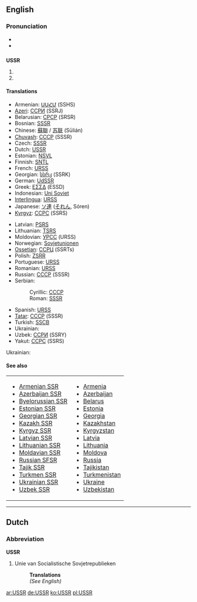 {{wikipedia}}
==English==

===Pronunciation===
* {{IPA|/ˌjuɛsɛs'ɑ(r)/}}
* {{SAMPA|yu-es-es-ar}}

==={{initialism}}===
'''USSR'''

# {{abbreviation of|Union of Soviet Socialist Republics}}
# {{abbreviation of|Ukrainian Soviet Socialist Republic}}

====Translations====
{{trans-top|Union of Soviet Socialist Republics}}
* Armenian: [[ՍՍՀՄ]] (SSHS)
* [[Azeri]]: [[ССРИ]] (SSRJ)
* Belarusian: [[СРСР]] (SRSR)
* Bosnian: [[SSSR#Bosnian|SSSR]] {{m}}
* Chinese: [[蘇聯]] / [[苏联]] (Sūlián)
* [[Chuvash]]: [[СССР]] (SSSR)
* Czech: [[SSSR]]
* Dutch: [[#Dutch|USSR]]
* Estonian: [[NSVL]]
* Finnish: [[SNTL]]
* French: [[URSS]] {{f}}
* Georgian: [[სსრკ]] (SSRK)
* German: [[UdSSR]]
* Greek: [[ΕΣΣΔ]] (ESSD) {{f}}
* Indonesian: [[Uni Soviet]]
* [[Interlingua]]: [[URSS]]
* Japanese: [[ソ連]] ([[それん]], Sóren)
* [[Kyrgyz]]: [[ССРС]] (SSRS)
{{trans-mid}}
* Latvian: [[PSRS]]
* Lithuanian: [[TSRS]]
* Moldovian: [[УРСС]] (URSS)
* Norwegian: [[Sovjetunionen]]
* [[Ossetian]]: [[ССРЦ]] (SSRTs)
* Polish: [[ZSRR]]
* Portuguese: [[URSS]] {{f}}
* Romanian: [[URSS]]
* Russian: [[СССР]] (SSSR) {{m}}
* Serbian:
*: Cyrillic: [[СССР#Serbian|СССР]] {{m}}
*: Roman: [[SSSR#Serbian|SSSR]] {{m}}
* Spanish: [[URSS]] {{f}}
* [[Tatar]]: [[СССР]] (SSSR)
* Turkish: [[SSCB]]
* Ukrainian: {{t-|uk|СРСР|tr=SRSR|sc=Cyrl}}
* Uzbek: [[ССPИ]] (SSRY)
* Yakut: [[ССРС]] (SSRS)
{{trans-bottom}}

{{trans-top|Ukrainian Soviet Socialist Republic}}
Ukrainian: {{t-|uk|УРСР|tr=URSR|sc=Cyrl}}
{{trans-mid}}
{{trans-bottom}}

====See also====
{| width="275px"
|-
| valign="top" |
* [[Armenian SSR]]
* [[Azerbaijan SSR]]
* [[Byelorussian SSR]]
* [[Estonian SSR]]
* [[Georgian SSR]]
* [[Kazakh SSR]]
* [[Kyrgyz SSR]]
* [[Latvian SSR]]
* [[Lithuanian SSR]]
* [[Moldavian SSR]]
* [[Russian SFSR]]
* [[Tajik SSR]]
* [[Turkmen SSR]]
* [[Ukrainian SSR]]
* [[Uzbek SSR]]
| valign="top" |
* [[Armenia]]
* [[Azerbaijan]]
* [[Belarus]]
* [[Estonia]]
* [[Georgia]]
* [[Kazakhstan]]
* [[Kyrgyzstan]]
* [[Latvia]]
* [[Lithuania]]
* [[Moldova]]
* [[Russia]]
* [[Tajikistan]]
* [[Turkmenistan]]
* [[Ukraine]]
* [[Uzbekistan]]
|}

----

==Dutch==

===Abbreviation===
'''USSR'''

# Unie van Socialistische Sovjetrepublieken
#: '''Translations'''
#: ''(See English)''

[[ar:USSR]]
[[de:USSR]]
[[ko:USSR]]
[[pl:USSR]]